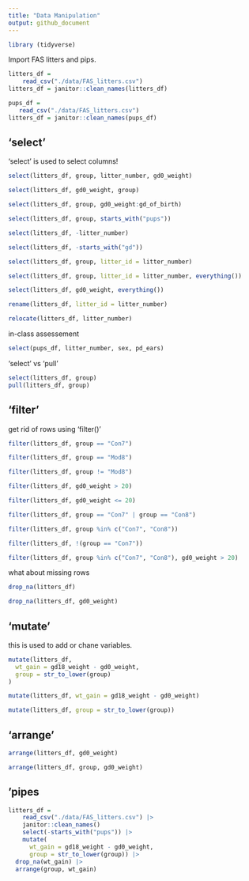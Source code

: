 ```yaml
---
title: "Data Manipulation"
output: github_document
---
```


```r
library (tidyverse)
```

Import FAS litters and pips. 

```r
litters_df = 
    read_csv("./data/FAS_litters.csv")
litters_df = janitor::clean_names(litters_df)

pups_df =
   read_csv("./data/FAS_litters.csv")
litters_df = janitor::clean_names(pups_df)
```
## 'select'

'select' is used to select columns!

```r
select(litters_df, group, litter_number, gd0_weight)

select(litters_df, gd0_weight, group)

select(litters_df, group, gd0_weight:gd_of_birth)

select(litters_df, group, starts_with("pups"))

select(litters_df, -litter_number)

select(litters_df, -starts_with("gd"))

select(litters_df, group, litter_id = litter_number)

select(litters_df, group, litter_id = litter_number, everything())

select(litters_df, gd0_weight, everything())
```

```r
rename(litters_df, litter_id = litter_number)

relocate(litters_df, litter_number)
```

in-class assessement

```r
select(pups_df, litter_number, sex, pd_ears)
```


'select' vs 'pull'

```r
select(litters_df, group)
pull(litters_df, group)
```

## 'filter'
get rid of rows using 'filter()'

```r
filter(litters_df, group == "Con7")

filter(litters_df, group == "Mod8")

filter(litters_df, group != "Mod8")

filter(litters_df, gd0_weight > 20)

filter(litters_df, gd0_weight <= 20)

filter(litters_df, group == "Con7" | group == "Con8")

filter(litters_df, group %in% c("Con7", "Con8"))

filter(litters_df, !(group == "Con7"))

filter(litters_df, group %in% c("Con7", "Con8"), gd0_weight > 20)
```

what about missing rows 

```r
drop_na(litters_df)

drop_na(litters_df, gd0_weight)
```


## 'mutate'

this is used to add or chane variables.

```r
mutate(litters_df,
  wt_gain = gd18_weight - gd0_weight,
  group = str_to_lower(group)
)

mutate(litters_df, wt_gain = gd18_weight - gd0_weight)

mutate(litters_df, group = str_to_lower(group))
```

## 'arrange'

```r
arrange(litters_df, gd0_weight)

arrange(litters_df, group, gd0_weight)
```

## 'pipes

```r
litters_df =
    read_csv("./data/FAS_litters.csv") |>
    janitor::clean_names()
    select(-starts_with("pups")) |>
    mutate(
      wt_gain = gd18_weight - gd0_weight,
      group = str_to_lower(group)) |> 
  drop_na(wt_gain) |>
  arrange(group, wt_gain)
```

